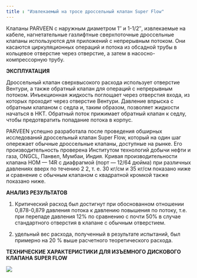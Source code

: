 ```yaml
---
title : "Извлекаемый на тросе дроссельный клапан Super Flow"
---
```


Клапаны PARVEEN с наружным диаметром 1″ и 1-1/2″, извлекаемые на кабеле, нагнетательные газлифтные сверхпоточные дроссельные клапаны используются для приложений с непрерывным потоком. Они касаются циркуляционных операций и потока из обсадной трубы в кольцевое отверстие через отверстие, а затем в насосно-компрессорную трубу.

**ЭКСПЛУАТАЦИЯ**

Дроссельный клапан сверхвысокого расхода использует отверстие Вентури, а также обратный клапан для операций с непрерывным потоком. Инъекционная жидкость поглощает через отверстия входа, из которых проходит через отверстие Вентури. Давление впрыска с обратным клапаном с седла и, таким образом, позволяет жидкости начаться в НКТ. Обратный поток прижимает обратный клапан к седлу, чтобы предотвратить попадание потока в корпус.

PARVEEN успешно разработала после проведения обширных исследований дроссельный клапан Super Flow, который на один шаг опережает обычные дроссельные клапаны, доступные на рынке. Его производительность проверена Институтом технологий добычи нефти и газа, ONGCL, Панвел, Мумбаи, Индия. Кривая производительности клапана НОМ — 14R с диафрагмой (порт — 12/64 дюйма) при различных давлениях вверх по течению 2 2, т. е. 30 кг/см и 35 кг/см показано ниже и сравнение с обычным клапаном с квадратной кромкой также показано ниже.

**АНАЛИЗ РЕЗУЛЬТАТОВ**

1) Критический расход был достигнут при обоснованном отношении 0,878-0,879 давления потока к давлению повышения по потоку, т.е. при перепаде давления 12% по сравнению с почти 50% в случае стандартного отверстия в клапане с обычным отверстием.

2) удельный вес расхода, полученный в результате испытаний, был примерно на 20 % выше расчетного теоретического расхода.

**ТЕХНИЧЕСКИЕ ХАРАКТЕРИСТИКИ ДЛЯ ИЗЪЕМНОГО ДИСКОВОГО КЛАПАНА SUPER FLOW**

<img src="./wireline-retrievable-super-flow-orifice-valve.png" />